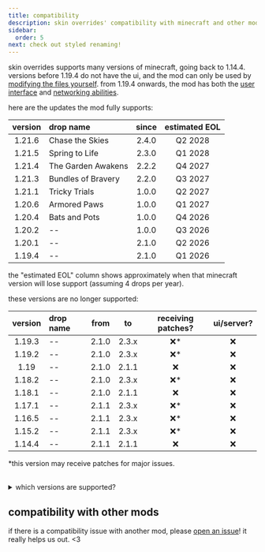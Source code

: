 ```yaml
---
title: compatibility
description: skin overrides' compatibility with minecraft and other mods!
sidebar:
  order: 5
next: check out styled renaming!
---
```



skin overrides supports many versions of minecraft, going back to 1.14.4. versions before 1.19.4 do not have the ui, and the mod can only be used by [modifying the files yourself](/skin-overrides/advanced/). from 1.19.4 onwards, the mod has both the [user interface](/skin-overrides/usage/) and [networking abilities](/skin-overrides/networking/).

here are the updates the mod fully supports:

| version | drop name          | since | estimated EOL |
| :-----: | :----------------- | :---: | :-----------: |
| 1.21.6  | Chase the Skies    | 2.4.0 |    Q2 2028    |
| 1.21.5  | Spring to Life     | 2.3.0 |    Q1 2028    |
| 1.21.4  | The Garden Awakens | 2.2.2 |    Q4 2027    |
| 1.21.3  | Bundles of Bravery | 2.2.0 |    Q3 2027    |
| 1.21.1  | Tricky Trials      | 1.0.0 |    Q2 2027    |
| 1.20.6  | Armored Paws       | 1.0.0 |    Q1 2027    |
| 1.20.4  | Bats and Pots      | 1.0.0 |    Q4 2026    |
| 1.20.2  | --                 | 1.0.0 |    Q3 2026    |
| 1.20.1  | --                 | 2.1.0 |    Q2 2026    |
| 1.19.4  | --                 | 2.1.0 |    Q1 2026    |

the "estimated EOL" column shows approximately when that minecraft version will lose support (assuming 4 drops per year).

these versions are no longer supported:

| version | drop name | from  |  to   | receiving patches? | ui/server? |
| :-----: | :-------- | :---: | :---: | :----------------: | :--------: |
| 1.19.3  | --        | 2.1.0 | 2.3.x |        ❌\*        |     ❌     |
| 1.19.2  | --        | 2.1.0 | 2.3.x |        ❌\*        |     ❌     |
|  1.19   | --        | 2.1.0 | 2.1.1 |         ❌         |     ❌     |
| 1.18.2  | --        | 2.1.0 | 2.3.x |        ❌\*        |     ❌     |
| 1.18.1  | --        | 2.1.0 | 2.1.1 |         ❌         |     ❌     |
| 1.17.1  | --        | 2.1.1 | 2.3.x |        ❌\*        |     ❌     |
| 1.16.5  | --        | 2.1.1 | 2.3.x |        ❌\*        |     ❌     |
| 1.15.2  | --        | 2.1.1 | 2.3.x |        ❌\*        |     ❌     |
| 1.14.4  | --        | 2.1.1 | 2.1.1 |         ❌         |     ❌     |

\*this version may receive patches for major issues.

<br />

<details>
  <summary>which versions are supported?</summary>

the latest version of the 12 latest updates will be supported.

support for versions 1.19.3 and lower was removed in 2.4.0.

</details>

## compatibility with other mods

<CardGrid>
  <LinkCard
    title="ears"
    description="compatible since 1.0.0!"
    href="https://modrinth.com/mod/mfzaZK3Z"
  />
  <LinkCard
    title="3D skin layers"
    description="compatible since 2.1.1!"
    href="https://modrinth.com/mod/zV5r3pPn"
  />
  <LinkCard
    title="entity culling"
    description="compatible since 2.2.3!"
    href="https://modrinth.com/mod/NNAgCjsB"
  />
</CardGrid>

if there is a compatibility issue with another mod, please [open an issue](https://github.com/rosebudmods/skin-overrides/issues)! it really helps us out. &lt;3
